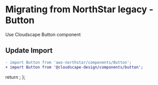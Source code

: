 
<Meta title="Migration/Button" />

# Migrating from NorthStar legacy - Button

Use <Link href='https://cloudscape.design/components/button' target='_blank'>Cloudscape Button component </Link>

## Update Import

```diff
- import Button from 'aws-northstar/components/Button';
+ import Button from '@cloudscape-design/components/button';
```

  return <SyntaxHighlighter/>;
};